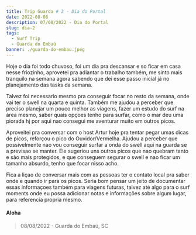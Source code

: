 ```yaml
---
title: Trip Guarda # 3 - Dia do Portal
date: 2022-08-08
description: 07/08/2022 - Dia do Portal
slug: dia-2
tags:
  - Surf Trip
  - Guarda do Embaú
banner: ./guarda-do-embau.jpeg
---
```


Hoje o dia foi todo chuvoso, foi um dia pra descansar e so ficar em casa nesse friozinho, aprovetei pra adiantar o trabalho também, me sinto mais tranquilo na semana agora sabendo que dei esse passo inicial já no planejamento das tasks da semana.

Talvez foi necessario mesmo pra conseguir focar no resto da semana, onde vai ter o swell na quarta e quinta. Também me ajudou a perceber que preciso planejar um pouco melhor as viagens, fazer um estudo do surf na área mesmo, saber quais opçoes tenho para surfar, como o mar deu uma piorada hj por aqui nao consegui me aventurar muito em outros picos.

Aproveitei pra conversar com o host Artur hoje pra tentar pegar umas dicas de picos, reforçou o pico do Ouvidor/Vermelha. Ajudou a perceber que possivelmente nao vou conseguir surfar a onda do swell aqui na guarda se a previsao se manter. Ele sugeriou uns outros picos que nao quebram tanto e são mais protegidos, e que conseguem segurar o swell e nao ficar um tamanho absurdo, tenho que focar nisso acho. 

Fica a liçao de conversar mais com as pessoas ter o contato local pra saber onde e quando ir para os picos. Seria bom pensar um jeito de documentar essas informaçoes também para viagens futuras, talvez até algo para o surf moments onde eu possa adicionar notas e informações sobre algum lugar, para referencia propria mesmo.

#### Aloha

> 08/08/2022 - Guarda do Embaú, SC